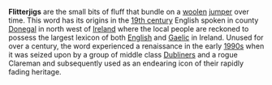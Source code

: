 '''Flitterjigs''' are the small bits of fluff that bundle on a [[wool]]en [[sweater|jumper]] over time. This word has its origins in the [[19th century]] English spoken in county [[Donegal]] in north west of [[Ireland]] where the local people are reckoned to possess the largest lexicon of both [[English language|English]] and [[Gaelic language|Gaelic]] in Ireland. Unused for over a century, the word experienced a renaissance in the early [[1990s]] when it was seized upon by a group of middle class [[Dublin]]ers and a rogue Clareman and subsequently used as an endearing icon of their rapidly fading heritage.

{{fashion-stub}}